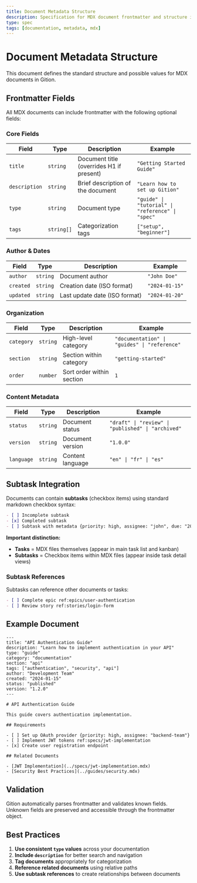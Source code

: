 ```yaml
---
title: Document Metadata Structure
description: Specification for MDX document frontmatter and structure in Gition
type: spec
tags: [documentation, metadata, mdx]
---
```


# Document Metadata Structure

This document defines the standard structure and possible values for MDX documents in Gition.

## Frontmatter Fields

All MDX documents can include frontmatter with the following optional fields:

### Core Fields

| Field | Type | Description | Example |
|-------|------|-------------|---------|
| `title` | `string` | Document title (overrides H1 if present) | `"Getting Started Guide"` |
| `description` | `string` | Brief description of the document | `"Learn how to set up Gition"` |
| `type` | `string` | Document type | `"guide" \| "tutorial" \| "reference" \| "spec"` |
| `tags` | `string[]` | Categorization tags | `["setup", "beginner"]` |

### Author & Dates

| Field | Type | Description | Example |
|-------|------|-------------|---------|
| `author` | `string` | Document author | `"John Doe"` |
| `created` | `string` | Creation date (ISO format) | `"2024-01-15"` |
| `updated` | `string` | Last update date (ISO format) | `"2024-01-20"` |

### Organization

| Field | Type | Description | Example |
|-------|------|-------------|---------|
| `category` | `string` | High-level category | `"documentation" \| "guides" \| "reference"` |
| `section` | `string` | Section within category | `"getting-started"` |
| `order` | `number` | Sort order within section | `1` |

### Content Metadata

| Field | Type | Description | Example |
|-------|------|-------------|---------|
| `status` | `string` | Document status | `"draft" \| "review" \| "published" \| "archived"` |
| `version` | `string` | Document version | `"1.0.0"` |
| `language` | `string` | Content language | `"en" \| "fr" \| "es"` |

## Subtask Integration

Documents can contain **subtasks** (checkbox items) using standard markdown checkbox syntax:

```markdown
- [ ] Incomplete subtask
- [x] Completed subtask
- [ ] Subtask with metadata {priority: high, assignee: "john", due: "2024-02-01"}
```

**Important distinction:**
- **Tasks** = MDX files themselves (appear in main task list and kanban)
- **Subtasks** = Checkbox items within MDX files (appear inside task detail views)

### Subtask References

Subtasks can reference other documents or tasks:

```markdown
- [ ] Complete epic ref:epics/user-authentication
- [ ] Review story ref:stories/login-form
```

## Example Document

```mdx
---
title: "API Authentication Guide"
description: "Learn how to implement authentication in your API"
type: "guide"
category: "documentation"
section: "api"
tags: ["authentication", "security", "api"]
author: "Development Team"
created: "2024-01-15"
status: "published"
version: "1.2.0"
---

# API Authentication Guide

This guide covers authentication implementation.

## Requirements

- [ ] Set up OAuth provider {priority: high, assignee: "backend-team"}
- [ ] Implement JWT tokens ref:specs/jwt-implementation
- [x] Create user registration endpoint

## Related Documents

- [JWT Implementation](../specs/jwt-implementation.mdx)
- [Security Best Practices](../guides/security.mdx)
```

## Validation

Gition automatically parses frontmatter and validates known fields. Unknown fields are preserved and accessible through the frontmatter object.

## Best Practices

1. **Use consistent `type` values** across your documentation
2. **Include `description`** for better search and navigation
3. **Tag documents** appropriately for categorization
4. **Reference related documents** using relative paths
5. **Use subtask references** to create relationships between documents